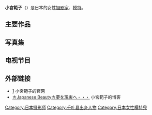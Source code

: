 {{Infobox person
| 姓名     = 小宮 範子
| 图像     = 
| 图像替代 = 
| 图像说明 = 
| 出生日期 = {{Birth date|1983|03|11}}
| 出生地   = {{JPN}} [[千叶县|千叶县]]
| 死亡日期 = 
| 死亡地   = 
| 国籍       = {{JPN}}
| 籍贯       = 
| 别名     = 
| 知名于   = 
| 职业     = 摄影家、模特
}}

'''小宮範子'''（{{bd|1983年|3月11日|||Komiya Noriko}}）是日本的女性[[摄影家|摄影家]]、[[模特|模特]]。

== 主要作品 ==

== 写真集 ==

== 电视节目 ==

== 外部链接 ==
* [http://norikokomiya.wix.com/photo小宮範子の公式ウェブサイト]{{dead link|date=2017年12月 |bot=InternetArchiveBot |fix-attempted=yes }} 小宮範子的官网
* [http://ameblo.jp/norikofromjapan/ ☆Japanese Beauty☆夢を現実へ・・・] {{Wayback|url=http://ameblo.jp/norikofromjapan/ |date=20190820071643 }} 小宮範子的博客

{{DEFAULTSORT:Komiya Noriko}}
[[Category:日本摄影师|Category:日本摄影师]]
[[Category:千叶县出身人物|Category:千叶县出身人物]]
[[Category:日本女性模特兒|Category:日本女性模特兒]]
